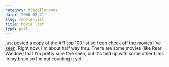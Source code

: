 ```yaml
---
category: Miscellaneous
date: '2006-02-21'
slug: /movie-list
title: Movie list
type: post
---
```



just posted a copy of the AFI top 100 list so I can
[check off the movies I've seen](http://www.alanwsmith.com/blog/top-100-movie-checklist/).
Right now, I'm about half way thru. There are some movies (like
Rear Window) that I'm pretty sure I've seen, but it's tied up with
some other films in my brain so I'm not counting it yet.